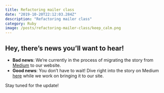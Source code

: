 ```yaml
---
title: Refactoring mailer class
date: "2019-10-20T22:12:03.284Z"
description: "Refactoring mailer class"
category: Ruby
image: /posts/refactoring-mailer-class/keep_calm.png
---
```


## Hey, there’s news you’ll want to hear!

- **Bad news**: We’re currently in the process of migrating the story from [Medium](https://medium.com/@bojanmajed/refactoring-mailer-class-e916ade34c9e) to our website.
- **Good news**: You don’t have to wait! Dive right into the story on Medium [here](https://medium.com/@bojanmajed/refactoring-mailer-class-e916ade34c9e) while we work on bringing it to our site.

Stay tuned for the update!